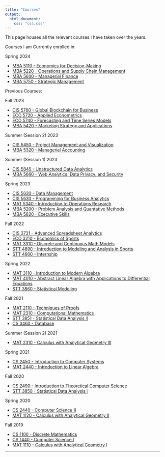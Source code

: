 ```yaml
---
title: "Courses"
output:
  html_document:
    css: "css.css"
---
```


This page houses all the relevant courses I have taken over the years.

Courses I am Currently enrolled in:

Spring 2024

* [MBA 5110 - Economics for Decision-Making](Economics.html)
* [MBA 5220 - Operations and Supply Chain Management](Supply_Chain.html)
* [MBA 5600 - Managerial Finance](Finance.html)
* [MBA 5750 - Strategic Management](Management.html)

Previous Courses:

Fall 2023

* [CIS 5760 - Global Blockchain for Business](Blockchain.html)
* [ECO 5720 - Applied Econometrics](Econometrics.html)
* [ECO 5740 - Forecasting and Time Series Models](Time_Series.html)
* [MBA 5420 - Marketing Strategy and Applications](Marketing.html)

Summer (Session 2) 2023

* [CIS 5450 - Project Management and Visualization](Project_Management.html)
* [MBA 5320 - Managerial Accounting](Accounting.html)

Summer (Session 1) 2023

* [CIS 5845 - Unstructured Data Analytics](Unstructured.html)
* [MBA 5660 - Web Analytics, Data Privacy, and Security](Web_Analytics.html)

Spring 2023

* [CIS 5630 - Data Management](Data_Management.html)
* [CIS 5630 - Programming for Business Analytics](Programming_Analytics.html)
* [MAT 5340 - Introduction to Operations Research](Op_Research.html)
* [MBA 5200 - Problem Analysis and Quantative Methods](Analysis_Methods.html)
* [MBA 5820 - Executive Skills](Exec_Skills.html)

Fall 2022

* [CIS 3731 - Advanced Spreadsheet Analytics](Spreadsheet_Analytics.html)
* [ECO 3210 - Economics of Sports](Economics_Sports.html)
* [MAT 3310 - Discrete and Continuous Math Models](Math_Models.html)
* [STT 4890 - Introduction to Modeling and Analysis in Sports](Sports_Modeling.html)
* [STT 4900 - Internship](Internship.html)

Spring 2022

* [MAT 3110 - Introduction to Modern Algebra](Modern_Algebra.html)
* [MAT 4010 - Abstract Linear Algebra with Applications to Differential Equations](Abstract_Linear_Algebra.html)
* [STT 3860 - Statistical Modeling](Statistical_Modeling.html)

Fall 2021

* [MAT 2110 - Techniques of Proofs](Techniques_Proof.html)
* [MAT 2310 - Computational Mathematics](Comp_Math.html)
* [STT 3851 - Statistical Data Analysis II](Stat_Data_Analysis_II.html)
* [CS 3460 - Database](Database.html)

Summer (Session 2) 2021

* [MAT 2310 - Calculus with Analytical Geometry III](Calc_III.html)

Spring 2021

* [CS 2450 - Introduction to Computer Systems](Intro_Systems.html)
* [MAT 2440 - Introduction to Linear Algebra](Linear_Algebra.html)

Fall 2020

* [CS 2490 - Introduction to Theoretical Computer Science](Computer_Theory.html)
* [STT 3850 - Statistical Data Analysis I](Stat_Data_Analysis_I.html)

Spring 2020

* [CS 2440 - Computer Science II](CS_II.html)
* [MAT 1120 - Calculus with Analytical Geometry II](Calc_II.html)

Fall 2019

* [CS 1100 - Discrete Mathematics](Discrete.html)
* [CS 1440 - Computer Science I](CS_I.html)
* [MAT 1110 - Calculus with Analytical Geometry I](Calc_I.html)

__________
